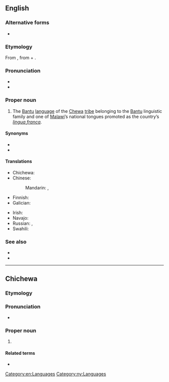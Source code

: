 {{also|Chicheŵa}}
==English==
{{wikipedia|Chewa language}}

===Alternative forms===
* {{l|en|Chicheŵa}}

===Etymology===
From {{der|en|ny|Chichewa|Chicheŵa}}, from {{m|ny|chi-||language}} + {{m|ny|Chewa|Cheŵa}}.

===Pronunciation===
* {{IPA|en|/tʃɪˈtʃɛwə/}}
* {{audio|en|en-us-Chichewa.ogg|Audio (US)}}

===Proper noun===
{{en-proper noun}}

# The [[Bantu]] [[language]] of the [[Chewa]] [[tribe]] belonging to the [[Bantu]] linguistic family and one of [[Malawi]]’s national tongues promoted as the country’s ''[[lingua franca]]''.

====Synonyms====
* {{l|en|Nyanja}}
* {{l|en|Chewa}}

====Translations====
{{trans-top|language}}
* Chichewa: {{t|ny|Chicheŵa}}
* Chinese:
*: Mandarin: {{t+|cmn|齊切瓦語}}, {{t+|cmn|齐切瓦语|tr=Qíqièwǎyǔ}}
* Finnish: {{t+|fi|njandža}}
* Galician: {{t|gl|chichewa}}
{{trans-mid}}
* Irish: {{t|ga|Siséivis|f}}
* Navajo: {{t|nv|Chéwa bizaad}}
* Russian: {{t+|ru|нья́нджа|m}}, {{t|ru|че́ва|m}}
* Swahili: {{t|sw|Kinyanja}}
{{trans-bottom}}

===See also===
* {{langcat|ny}}
* {{ISO 639|link=Ethnologue|1code=ny|code=nya}}

[[Category:en:Languages]]

----

==Chichewa==

===Etymology===
{{prefix|ny|chi|Mchewa|alt2=Chewa|pos1=language prefix}}

===Pronunciation===
* {{ny-IPA|Chicheŵá}}

===Proper noun===
{{ny-proper noun|Chicheŵá}}

# {{l|en|Chichewa}}

====Related terms====
*{{l|ny|Mchewa}}

[[Category:ny:Languages]]